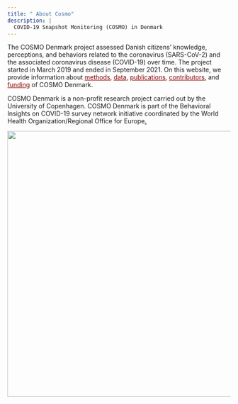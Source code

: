 ```yaml
---
title: " About Cosmo"
description: |
  COVID-19 Snapshot Monitoring (COSMO) in Denmark
---
```


The COSMO Denmark project assessed Danish citizens' knowledge, perceptions, and behaviors related to the coronavirus (SARS-CoV-2) and the associated coronavirus disease (COVID-19) over time. The project started in March 2019 and ended in September 2021. On this website, we provide information about [methods](method.html){style="color: darkred;"}, [data](data.html){style="color: darkred;"}, [publications](publications.html){style="color: darkred;"}, [contributors](contributors.html){style="color: darkred;"}, and [funding](funding.html){style="color: darkred;"} of COSMO Denmark.

COSMO Denmark is a non-profit research project carried out by the University of Copenhagen. COSMO Denmark is part of the [Behavioral Insights on COVID-19 survey network initiative coordinated by the World Health Organization/Regional Office for Europe](https://www.who.int/europe/tools-and-toolkits/who-tool-for-behavioural-insights-on-covid-19){style="text-decoration: none;"}[.]{.underline}

![](images/cdc-w9KEokhajKw-unsplash.jpg){width="600"}